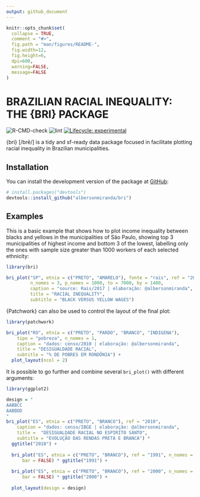 ```yaml
---
output: github_document
---
```


<!-- README.md is generated from README.Rmd. Please edit that file -->

```r
knitr::opts_chunk$set(
  collapse = TRUE,
  comment = "#>",
  fig.path = "man/figures/README-",
  fig.width=12,
  fig.height=6,
  dpi=600,
  warning=FALSE,
  message=FALSE
)
```

# BRAZILIAN RACIAL INEQUALITY: THE {BRI} PACKAGE

<!-- badges: start -->
![R-CMD-check](https://github.com/albersonmiranda/desigualdade/workflows/R-CMD-check/badge.svg?branch=master&event=push) ![lint](https://github.com/albersonmiranda/desigualdade/workflows/lint/badge.svg?branch=master&event=push)
[![Lifecycle: experimental](https://img.shields.io/badge/lifecycle-experimental-orange.svg)](https://www.tidyverse.org/lifecycle/#experimental)
<!-- badges: end -->

{bri} [/brē/] is a tidy and sf-ready data package focused in facilitate plotting racial inequality in Brazilian municipalities.

## Installation

You can install the development version of the package at [GitHub](https://github.com/):

``` r
# install.packages("devtools")
devtools::install_github("albersonmiranda/bri")
```
## Examples

This is a basic example that shows how to plot income inequality between blacks and yellows in the municipalities of São Paulo, showing top 3 municipalities of highest income and bottom 3 of the lowest, labelling only the ones with sample size greater than 1000 workers of each selected ethnicity:

```r
library(bri)

bri_plot("SP", etnia = c("PRETO", "AMARELO"), fonte = "rais", ref = "2017",
         n_nomes = 3, p_nomes = 1000, to = 7000, by = 1400,
         caption = "source: Rais/2017 | elaboração: @albersonmiranda",
         title = "RACIAL INEQUALITY",
         subtitle = "BLACK VERSUS YELLOW WAGES")
```

{Patchwork} can also be used to control the layout of the final plot:

```r
library(patchwork)

bri_plot("RO", etnia = c("PRETO", "PARDO", "BRANCO", "INDIGENA"),
    tipo = "pobreza", n_nomes = 1,
    caption = "dados: censo/2010 | elaboração: @albersonmiranda",
    title = "DESIGUALDADE RACIAL",
    subtitle = "% DE POBRES EM RONDÔNIA") +
  plot_layout(ncol = 2)
```

It is possible to go further and combine several `bri_plot()` with different arguments:

```r

library(ggplot2)

design = "
AABBCC
AABBDD
"
bri_plot("ES", etnia = c("PRETO", "BRANCO"), ref = "2010",
    caption = "dados: censo/IBGE | elaboração: @albersonmiranda",
    title =  "DESIGUALDADE RACIAL NO ESPIRITO SANTO",
    subtitle = "EVOLUÇÃO DAS RENDAS PRETA E BRANCA") *
  ggtitle("2010") +
  
  bri_plot("ES", etnia = c("PRETO", "BRANCO"), ref = "1991", n_nomes = 1,
      bar = FALSE) * ggtitle("1991") +
  
  bri_plot("ES", etnia = c("PRETO", "BRANCO"), ref = "2000", n_nomes = 1,
      bar = FALSE) * ggtitle("2000") +
  
  plot_layout(design = design)
```
